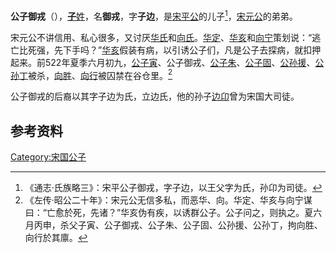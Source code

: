 {{Infobox 先秦人物
|名称= 公子御戎
|图像=
|图说=
|姓=[[子姓|子]]
|氏=
|名=御戎
|字=子边
|别名=
|别字=
|谥号=
|时代=春秋时期
|国家=
|身份=宋国公子
|出生=
|逝世=前522年
|在位=
|父=[[宋平公|宋平公]]
|母=
|正妻=
|妾=
|子女=[[边卬|边卬]]的父亲
|太子=
}}
'''公子御戎'''（{{bd|？||前522年||}}），[[子姓|'''子'''姓]]，名'''御戎'''，字'''子边'''，是[[宋平公|宋平公]]的儿子<ref>《通志·氏族略三》：宋平公子御戎，字子边，以王父字为氏，孙卬为司徒。</ref>，[[宋元公|宋元公]]的弟弟。

宋元公不讲信用、私心很多，又讨厌[[华氏|华氏]]和[[向氏|向氏]]。[[华定|华定]]、[[华亥|华亥]]和[[向宁|向宁]]策划说：“逃亡比死强，先下手吗？”[[华亥|华亥]]假装有病，以引诱公子们，凡是公子去探病，就扣押起来。前522年夏季六月初九，[[公子寅|公子寅]]、公子御戎、[[公子朱|公子朱]]、[[公子固|公子固]]、[[公孙援|公孙援]]、[[公孙丁|公孙丁]]被杀，[[向胜|向胜]]、[[向行|向行]]被囚禁在谷仓里。<ref>《左传·昭公二十年》：宋元公无信多私，而恶华、向。华定、华亥与向宁谋曰：“亡愈於死，先诸？”华亥伪有疾，以诱群公子。公子问之，则执之。夏六月丙申，杀父子寅、公子御戎、公子朱、公子固、公孙援、公孙丁，拘向胜、向行於其廪。
</ref>

公子御戎的后裔以其字子边为氏，立边氏，他的孙子[[边卬|边卬]]曾为宋国大司徒。

== 参考资料 ==
{{reflist}}

[[Category:宋国公子|Category:宋国公子]]
